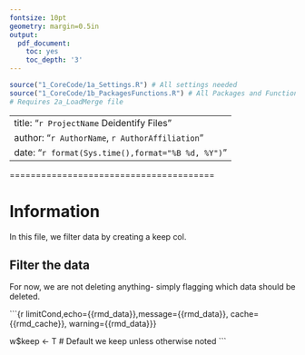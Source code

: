 ```yaml
---
fontsize: 10pt
geometry: margin=0.5in
output:
  pdf_document:
    toc: yes
    toc_depth: '3'
---
```


```r
source("1_CoreCode/1a_Settings.R") # All settings needed
source("1_CoreCode/1b_PackagesFunctions.R") # All Packages and Functions
# Requires 2a_LoadMerge file

```

---
title: "`r ProjectName` Deidentify Files"
author: "`r AuthorName`, `r AuthorAffiliation`"
date: "`r format(Sys.time(),format="%B %d, %Y")`"
---

\newpage

=======================================

# Information 

In this file, we filter data by creating a keep col.

## Filter the data

For now, we are not deleting anything- simply flagging which data should be deleted.

```{r limitCond,echo={{rmd_data}},message={{rmd_data}}, cache={{rmd_cache}}, warning={{rmd_data}}}

w$keep <- T # Default we keep unless otherwise noted
```
